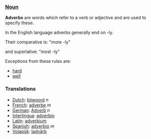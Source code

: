 ===[[Noun]]===

'''Adverbs''' are words which refer to a verb or adjective and are used to specify these.

In the English language adverbs generally end on -ly.

Their comparative is: "more -ly"

and superlative: "most -ly"

Exceptions from these rules are:

*[[hard]]
*[[well]]


===Translations===
*[[Dutch]]: [[bijwoord]] ''n''
*[[French]]: [[adverbe]] ''m''
*[[German]]: [[Adverb]] ''n''
*[[Interlingua]]: [[adverbio]]
*[[Latin]]: [[adverbium]]
*[[Spanish]]: [[adverbio]] ''m''
*[[Volapük]]: [[ladvärb]]